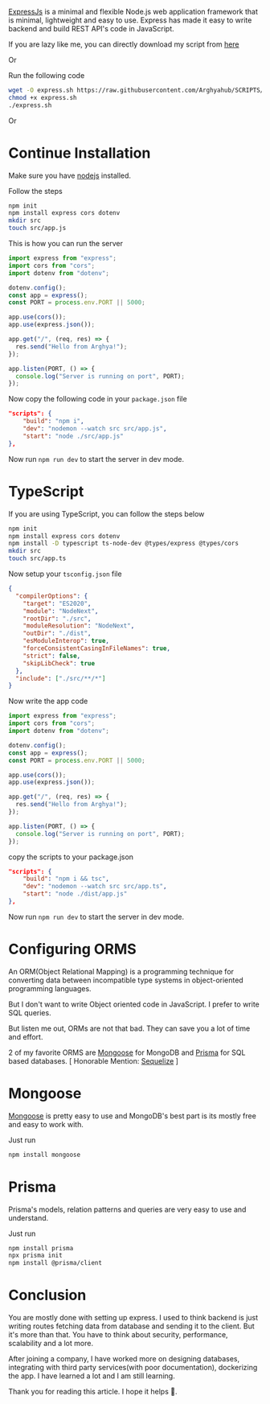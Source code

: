 [ExpressJs](https://expressjs.com/) is a minimal and flexible Node.js web application framework
that is minimal, lightweight and easy to use.
Express has made it easy to write backend and build REST API's code in JavaScript.

If you are lazy like me, you can directly download my script from [here](https://github.com/Arghyahub/SCRIPTS/blob/main/express/express.sh)

Or

Run the following code

```sh
wget -O express.sh https://raw.githubusercontent.com/Arghyahub/SCRIPTS/main/express/express.sh
chmod +x express.sh
./express.sh
```

Or

# Continue Installation

Make sure you have [nodejs](https://nodejs.org/en) installed.

Follow the steps

```sh {2}
npm init
npm install express cors dotenv
mkdir src
touch src/app.js
```

This is how you can run the server

```js title="src/app.js"
import express from "express";
import cors from "cors";
import dotenv from "dotenv";

dotenv.config();
const app = express();
const PORT = process.env.PORT || 5000;

app.use(cors());
app.use(express.json());

app.get("/", (req, res) => {
  res.send("Hello from Arghya!");
});

app.listen(PORT, () => {
  console.log("Server is running on port", PORT);
});
```

Now copy the following code in your `package.json` file

```json {1}
"scripts": {
    "build": "npm i",
    "dev": "nodemon --watch src src/app.js",
    "start": "node ./src/app.js"
},
```

Now run `npm run dev` to start the server in dev mode.

# TypeScript

If you are using TypeScript, you can follow the steps below

```sh {1}
npm init
npm install express cors dotenv
npm install -D typescript ts-node-dev @types/express @types/cors
mkdir src
touch src/app.ts
```

Now setup your `tsconfig.json` file

```json {7}
{
  "compilerOptions": {
    "target": "ES2020",
    "module": "NodeNext",
    "rootDir": "./src",
    "moduleResolution": "NodeNext",
    "outDir": "./dist",
    "esModuleInterop": true,
    "forceConsistentCasingInFileNames": true,
    "strict": false,
    "skipLibCheck": true
  },
  "include": ["./src/**/*"]
}
```

Now write the app code

```js title="src/app.ts"
import express from "express";
import cors from "cors";
import dotenv from "dotenv";

dotenv.config();
const app = express();
const PORT = process.env.PORT || 5000;

app.use(cors());
app.use(express.json());

app.get("/", (req, res) => {
  res.send("Hello from Arghya!");
});

app.listen(PORT, () => {
  console.log("Server is running on port", PORT);
});
```

copy the scripts to your package.json

```json
"scripts": {
    "build": "npm i && tsc",
    "dev": "nodemon --watch src src/app.ts",
    "start": "node ./dist/app.js"
},
```

Now run `npm run dev` to start the server in dev mode.

# Configuring ORMS

An ORM(Object Relational Mapping) is a programming technique for converting data between incompatible
type systems in object-oriented programming languages.

But I don't want to write Object oriented code in JavaScript. I prefer to write SQL queries.

But listen me out, ORMs are not that bad. They can save you a lot of time and effort.

2 of my favorite ORMS are [Mongoose](https://mongoosejs.com/) for MongoDB
and [Prisma](https://www.prisma.io/) for SQL based databases.
[ Honorable Mention: [Sequelize](https://sequelize.org/) ]

# Mongoose

[Mongoose](https://mongoosejs.com/) is pretty easy to use and MongoDB's best part is its mostly free and easy to work with.

Just run

```bash
npm install mongoose
```

# Prisma

Prisma's models, relation patterns and queries are very easy to use and understand.

Just run

```bash
npm install prisma
npx prisma init
npm install @prisma/client
```

# Conclusion

You are mostly done with setting up express. I used to think backend is just writing routes
fetching data from database and sending it to the client. But it's more than that.
You have to think about security, performance, scalability and a lot more.

After joining a company, I have worked more on designing databases, integrating with third party services(with
poor documentation), dockerizing the app. I have learned a lot and I am still learning.

Thank you for reading this article. I hope it helps 🙏.
